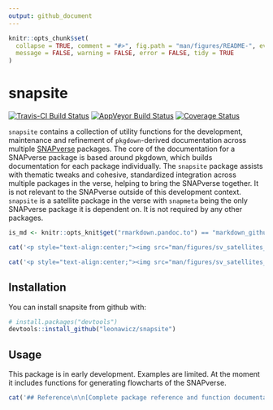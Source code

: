 ```yaml
---
output: github_document
---
```


<!-- README.md is generated from README.Rmd. Please edit that file -->

```r
knitr::opts_chunk$set(
  collapse = TRUE, comment = "#>", fig.path = "man/figures/README-", eval = TRUE,
  message = FALSE, warning = FALSE, error = FALSE, tidy = TRUE
)
```

# snapsite

[![Travis-CI Build Status](https://travis-ci.org/leonawicz/snapsite.svg?branch=master)](https://travis-ci.org/leonawicz/snapsite)
[![AppVeyor Build Status](https://ci.appveyor.com/api/projects/status/github/leonawicz/snapsite?branch=master&svg=true)](https://ci.appveyor.com/project/leonawicz/snapsite)
[![Coverage Status](https://img.shields.io/codecov/c/github/leonawicz/snapsite/master.svg)](https://codecov.io/github/leonawicz/snapsite?branch=master)

`snapsite` contains a collection of utility functions for the development, maintenance and refinement of `pkgdown`-derived documentation across multiple [SNAPverse](https://leonawicz.github.io/snapverse/) packages. The core of the documentation for a SNAPverse package is based around pkgdown, which builds documentation for each package individually. The `snapsite` package assists with thematic tweaks and cohesive, standardized integration across multiple packages in the verse, helping to bring the SNAPverse together. It is not relevant to the SNAPverse outside of this development context. `snapsite` is a satellite package in the verse with `snapmeta` being the only SNAPverse package it is dependent on. It is not required by any other packages.

```r
is_md <- knitr::opts_knit$get("rmarkdown.pandoc.to") == "markdown_github-ascii_identifiers"
```

```r
cat('<p style="text-align:center;"><img src="man/figures/sv_satellites_dev.png" width=350></p><br>')
```

```r
cat('<p style="text-align:center;"><img src="man/figures/sv_satellites_dev.svg"></p>')
```

## Installation

You can install snapsite from github with:

```r
# install.packages("devtools")
devtools::install_github("leonawicz/snapsite")
```

## Usage

This package is in early development. Examples are limited. At the moment it includes functions for generating flowcharts of the SNAPverse.

```r
cat('## Reference\n\n[Complete package reference and function documentation](https://leonawicz.github.io/snaplocs/)')
```
